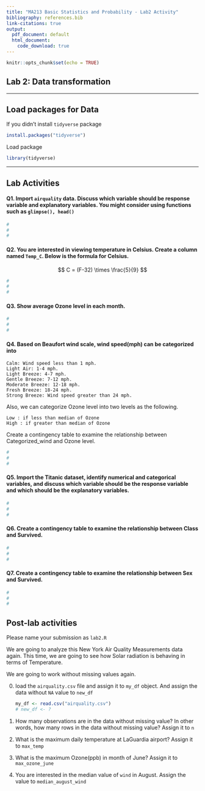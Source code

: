 ```yaml
---
title: "MA213 Basic Statistics and Probability - Lab2 Activity"
bibliography: references.bib
link-citations: true
output:
  pdf_document: default
  html_document:
    code_download: true 
---
```


```r
knitr::opts_chunk$set(echo = TRUE)
```

## **Lab 2:** Data transformation

------------------------------------------------------------------------

## Load packages for Data

If you didn't install `tidyverse` package

```r
install.packages("tidyverse")
```

Load package

```r
library(tidyverse)
```

------------------------------------------------------------------------

## Lab Activities

#### Q1. Import `airquality` data. Discuss which variable should be response variable and explanatory variables. You might consider using functions such as `glimpse(), head()`

```r
#
# 
# 
```

#### Q2. You are interested in viewing temperature in Celsius. Create a column named `Temp_C`. Below is the formula for Celsius.

$$
C = (F-32) \times \frac{5}{9}
$$

```r
#
#
# 
```

#### Q3. Show average Ozone level in each month.

```r
#
#
# 
```

#### Q4. Based on Beaufort wind scale, wind speed(mph) can be categorized into

```         
Calm: Wind speed less than 1 mph. 
Light Air: 1-4 mph. 
Light Breeze: 4-7 mph. 
Gentle Breeze: 7-12 mph. 
Moderate Breeze: 12-18 mph. 
Fresh Breeze: 18-24 mph. 
Strong Breeze: Wind speed greater than 24 mph.
```

Also, we can categorize Ozone level into two levels as the following.

```         
Low : if less than median of Ozone
High : if greater than median of Ozone
```

Create a contingency table to examine the relationship between Categorized_wind and Ozone level.

```r
#
#
#

```

#### Q5. Import the Titanic dataset, identify numerical and categorical variables, and discuss which variable should be the response variable and which should be the explanatory variables.

```r
#
#
# 
```

#### Q6. Create a contingency table to examine the relationship between Class and Survived.

```r
#
#
#
```

#### Q7. Create a contingency table to examine the relationship between Sex and Survived.

```r
#
#
#
```

## Post-lab activities

Please name your submission as `lab2.R`

We are going to analyze this New York Air Quality Measurements data again. This time, we are going to see how Solar radiation is behaving in terms of Temperature.

We are going to work without missing values again.

0.  load the `airquality.csv` file and assign it to `my_df` object. And assign the data without `NA` value to `new_df`

    ```r
    my_df <- read.csv("airquality.csv")
    # new_df <- ?
    ```

1.  How many observations are in the data without missing value? In other words, how many rows in the data without missing value? Assign it to `n`

2.  What is the maximum daily temperature at LaGuardia airport? Assign it to `max_temp`

3.  What is the maximum Ozone(ppb) in month of June? Assign it to `max_ozone_june`

4.  You are interested in the median value of `wind` in August. Assign the value to `median_august_wind`
